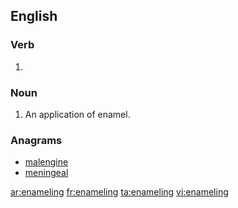 ==English==

===Verb===
{{head|en}}

# {{present participle of|enamel}}

===Noun===
{{en-noun}}

# An application of enamel.

===Anagrams===
* [[malengine#English|malengine]]
* [[meningeal#English|meningeal]]

[[ar:enameling]]
[[fr:enameling]]
[[ta:enameling]]
[[vi:enameling]]